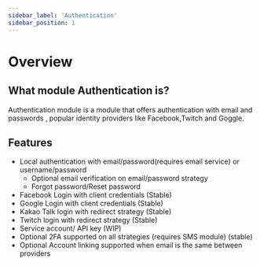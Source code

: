 ```yaml
---
sidebar_label: 'Authentication'
sidebar_position: 1
---
```


# Overview

## What module Authentication is?
<p> Authentication module is a module that offers authentication with email and passwords , popular identity providers like Facebook,Twitch and Goggle. </p>

## Features
- Local authentication with email/password(requires email service) or username/password
    - Optional email verification on email/password strategy
    - Forgot password/Reset password
- Facebook Login with client credentials (Stable)
- Google Login with client credentials (Stable)
- Kakao Talk login with redirect strategy (Stable)
- Twitch login with redirect strategy (Stable)
- Service account/ API key (WIP)
- Optional 2FA supported on all strategies (requires SMS module) (stable)
- Optional Account linking supported when email is the same between providers
